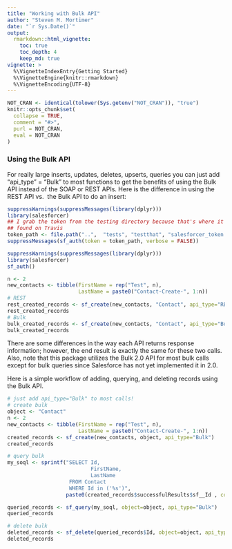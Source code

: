 ```yaml
---
title: "Working with Bulk API"
author: "Steven M. Mortimer"
date: "`r Sys.Date()`"
output:
  rmarkdown::html_vignette:
    toc: true
    toc_depth: 4
    keep_md: true
vignette: >
  %\VignetteIndexEntry{Getting Started}
  %\VignetteEngine{knitr::rmarkdown}
  %\VignetteEncoding{UTF-8}
---
```


```r
NOT_CRAN <- identical(tolower(Sys.getenv("NOT_CRAN")), "true")
knitr::opts_chunk$set(
  collapse = TRUE,
  comment = "#>",
  purl = NOT_CRAN,
  eval = NOT_CRAN
)
```

### Using the Bulk API

For really large inserts, updates, deletes, upserts, queries you can just add 
"api_type" = "Bulk" to most functions to get the benefits of using the Bulk API 
instead of the SOAP or REST APIs. Here is the difference in using the REST API vs. 
the Bulk API to do an insert:

```r
suppressWarnings(suppressMessages(library(dplyr)))
library(salesforcer)
## I grab the token from the testing directory because that's where it is to be
## found on Travis
token_path <- file.path("..",  "tests", "testthat", "salesforcer_token.rds")
suppressMessages(sf_auth(token = token_path, verbose = FALSE))
```

```r

suppressWarnings(suppressMessages(library(dplyr)))
library(salesforcer)
sf_auth()

n <- 2
new_contacts <- tibble(FirstName = rep("Test", n),
                       LastName = paste0("Contact-Create-", 1:n))
# REST
rest_created_records <- sf_create(new_contacts, "Contact", api_type="REST")
rest_created_records
# Bulk
bulk_created_records <- sf_create(new_contacts, "Contact", api_type="Bulk")
bulk_created_records
```

There are some differences in the way each API returns response information; however, 
the end result is exactly the same for these two calls. Also, note that this 
package utilizes the Bulk 2.0 API for most bulk calls except for bulk queries 
since Salesforce has not yet implemented it in 2.0. 

Here is a simple workflow of adding, querying, and deleting records using the Bulk API.

```r
# just add api_type="Bulk" to most calls!
# create bulk
object <- "Contact"
n <- 2
new_contacts <- tibble(FirstName = rep("Test", n),
                       LastName = paste0("Contact-Create-", 1:n))
created_records <- sf_create(new_contacts, object, api_type="Bulk")
created_records

# query bulk
my_soql <- sprintf("SELECT Id,
                           FirstName, 
                           LastName
                    FROM Contact 
                    WHERE Id in ('%s')", 
                   paste0(created_records$successfulResults$sf__Id , collapse="','"))

queried_records <- sf_query(my_soql, object=object, api_type="Bulk")
queried_records

# delete bulk
deleted_records <- sf_delete(queried_records$Id, object=object, api_type="Bulk")
deleted_records
```

